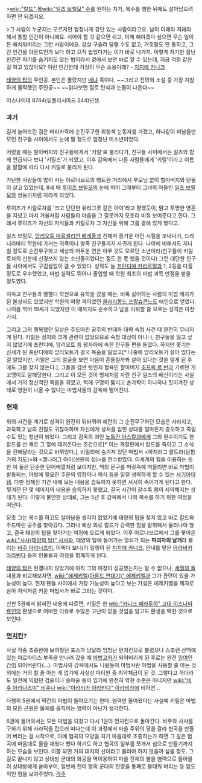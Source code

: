 >[[wiki:"칼드" 복]][[wiki:"일츠 브릴모" 수]]를 원하는 자가, 복수를 행한 뒤에도 살아남으려 하면 안 되겠지요.

>그 사람이 누군지는 모르지만 엄청나게 강단 있는 사람이라고요. 남이 이래라 저래라 해서 통할 인간이 아니에요. 쉬어야 할 것 같으면 쉬고, 이제 해야겠다 싶으면 무슨 일이든 해치워버리는 그런 사람이에요. 살살 구슬려 달랠 수도 없고, 거짓말도 안 통하고, 그런 인간을 아몬드인가 보다 하고 으적 씹었다가는 이가 바로 나가지. 이렇게 자기만 잘난 인간은 자기를 숨기지도 않는 법이라서 곁에서 보면 바로 알 수 있는데, 지금 걱정 같은 걸 하고 있잖아요? 이런 인간한테 걱정이 무슨 소용이래? - [[지지에 카니크]]

[[태양의 탑]]의 주인공. 본인은 몰랐지만 [[네냐]] 족이다.
~~그리고 전민희 소설 중 가장 처참하게 몰락했던 주인공~~ ~~읽다보면 절로 탄식과 눈물이 나온다~~

이스나이데 8744(듀플리시아드 244)년생.

=== 과거 ===

길게 늘어뜨린 검은 머리카락에 순진무구한 회청색 눈동자를 가졌고, 하나같이 미남들만 모인 친구들 사이에서도 눈에 띌 정도로 엄청난 미소년이었다. 

어렸을 때는 할아버지와 친구들에게서 '키릴'로 불리다가, 친구들 사이에서는 일츠와 함께 언급되다 보니 '키릴츠'가 되었고, 이후 감옥에서 다른 사람들에게 '키릴'이라고 이름을 말함에 따라 다시 키릴로 불리게 된다.

가난한 사람들이 많이 사는 아르나브르의 뱅트완 거리에서 부모님 없이 할아버지와 단둘이 살고 있었는데, 8세 때 [[루이즈 브릴모]]의 눈에 띄어 그때부터 그녀의 아들인 [[일츠 브릴모]]와 쌍둥이처럼 자라게 되었다.

루이즈가 키릴로차를 '크고 단단한 유리그릇 같은 아이'라고 평했듯이, 맑고 투명한 영혼을 지녔고 마치 거울처럼 사람들의 마음을 그 잘못까지 모조리 비춰 보여준다고 한다. 그래서 루이즈가 자신의 자식들과 키릴로차 그 자신을 위해 그를 곁에 있게 했다고. 

일츠 브릴모, [[앙리오트 마르셀리안 페레올]]과 친해져 즐거운 어린 시절을 보내다가, 드라니라바티 학원에 가서는 귀족이나 왕족 친구들까지 사귀게 된다. 나이에 비해서도 지나칠 정도로 순진무구하고 세상의 어두운 면은 아무 것도 모르던 소년이라(친구들이 키릴로차의 신분에 신경쓰지 않는 소년들이었다는 점도 한 몫 했을 것이다) 그런 대단한 친구들 사이에서도 구김살없이 클 수 있었다. 성적도 늘 [[프란디에 카리르밀]]과 1, 2등을 다툴 정도로 우수했었고, 마법 실력도 뛰어나 졸업할 때 학원 최초의 마법 과목 만점을 받을 정도였다.

이윽고 친구들과 멜헬디 학원으로 유학을 갔을 때는, 비록 싫어하는 사람의 마법 제자가 된 불상사도 있었지만 학원의 여왕 격이었던 [[클라리몽드 프랑슈콘느]]도 애인으로 얻었다. 나이를 먹어 19세가 되었지만 이 때까지도 순수하고 남을 미워할 줄 모르는 성격은 마찬가지.

그리고 그의 행복했던 일상은 주드마린 공주의 반대파 대략 숙청 사건 때 완전히 무너지게 된다. 키릴은 정치와 크게 관련이 없었으므로 숙청 대상이 아니나, 친구들을 잃고 싶지 않았기에 프란디에, 앙리오트 등 왕자파에 속한 친구들 편을 들었다. 하지만 쫓기는 신세가 된 프란디에와 앙리오트가 결국 목숨을 잃었고[* 나중에 앙리오트가 살아 있다는 걸 알았지만, 키릴은 그의 얼굴을 보면 마음이 흔들릴까봐 살아 있다는 것을 알게 된 후에도 그를 찾지 않는다.], 그들을 감싼 탓인지 혈육인 할아버지 [[조프뢰 르 반]]과 기르던 개 꼬맹이도 살해당한다. 그리고 이 모든 것이 형제처럼 자란 친구 일츠의 배신이라는 사실에서 거의 정신적인 죽음을 겪었고, 턱에 구멍이 뚫리고 손가락이 하나하나 짓이겨진 상태로 영원히 나올 수 없다는 마법사들의 감옥에 떨어진다.

=== 현재 ===

위의 사건을 계기로 성격이 완전히 뒤바뀌어 예전의 그 순진무구하던 모습은 사라지고, 과묵하고 남의 친절도 귀찮아하며 자신에게 상처를 입힌 상대를 얼마든지 증오하고 죽일 수도 있는 청년이 되었다. 그리고 감옥의 괴인 [[노틀칸 아스칼과]]에게 그의 원수이기도 한 칼드를 산 채로 그 앞에 데려온다는 조건으로[* 이는 개정판에서 칼드를 죽이고 그 소식을 전해달라는 것으로 바뀌었다.], 비밀리에 숨겨져 있던 마법서 <하치러그 랄트라(탐험가의 지도)>와 <젤나러그 아이(선원의 섬)>를 전수받았다. 이세계의 힘을 이용하는 듯한 이 둘은 단순한 단어배열처럼 보이지만, 책의 문구를 머릿속에 떠올리면 바로 마법이 발동되는, 마법에 필요한 주문의 영창이나 의식 등을 일절 생략하게 할 수 있는 [[사기아이템]]. 다만 정해진 기간 내에 모든 내용을 습득하지 못하면 서서히 죽어가게 된다고 한다. 찢겨진 단 몇 페이지의 내용을 습득하지 못했고, 결국 시간이 갈수록 몸이 쇠약해지는 상태가 된다.  이렇게 불안한 상태로, 그는 5년 후 감옥에서 나와 복수를 하기 위한 여정을 떠난다.

당초 그는 복수를 하고도 살아남을 생각이 없었기에 태양의 탑을 찾지 않고 바로 칼드와 주드마린 공주를 찾아갔다. 그러나 예상 외로 칼드가 강력한 힘을 발휘해서 물러나야 했고, 결국 태양의 탑을 찾아가는 여정에 오르게 되었다. 이후 아르나브르에서 그를 쫓아온 [[wiki:"사샤(태양의 탑)" 사샤]]와, 태양의 탑에 들어가는 열쇠가 되는 '''파괴자의 날개'''라 불리는 [[비주 아리나즈미]], 어쩌다 보니(?) 일행이 된 [[지지에 카니크]], 안내를 맡은 [[아라비카 아라빈다]] 등의 인물들과 여정을 함께하게 된다.

[[태양의 탑]]은 완결나지 않았기에 아직 그의 여정이 성공했는지는 알 수 없으나, [[세월의 돌]] 내용과 비교해보자면, [[wiki:"에제키엘(아룬드 연대기)" 에제키엘]]과 그가 관련이 있을 가능성이 높다. 현재 팬들 사이에서 가장 가능성이 높다고 보는 가설은 에제키엘을 제자로 삼아 자식처럼 키운 마법사가 바로 그라는 것이다.

신판 5권에서 밝혀진 내용에 따르면, 키릴은 한 [[wiki:"카니크 페라루하" 고대 이스나미르인]]의 환생으로 어떠한 이유로 수많은 고난이 있을 것임을 알고도 환생을 택한 것으로 보인다. 

=== [[먼치킨]]? ===

사실 작중 초중반에 보여줬던 포스가 남달라 엄청난 먼치킨으로 불렸으나 스조렌 산맥에 있는 아르마티스 부족을 만나러 갔을 때 [[마법]][[고자]]가 되어버리게 된 후로는 완전 [[잉여인간]]이 되어버린다(...). 마법사의 감옥에서도 나왔듯이 마법사란 마법을 사용할 줄 아는 것 외에는 거의 할 줄 아는 게 없기에 사실상 파티원 중 최약체급이 된 것. 그렇다고 하더라도 일전에 익혔던 검술이나 승마술 등이 있기에 완전히 약한 수준은 아니지만 [[wiki:"비주 아리나즈미" 비주]]나 [[wiki:"아라비카 아라빈다" 아라비카]]에 비하면...

다행히 5권에서 약간의 마법이 돌아오기는 한다. 염력만 돌아왔다는 사실에 키릴은 마법의 모든 근원은 물체를 움직이는 염력이 아닌가 생각한다.

6권에 들어와서는 모든 마법을 되찾고 다시 1권의 먼치킨으로 돌아간다. 비주와 사샤를 구하기 위해 사라딕을 잡으러 떠나는데 이 과정에서 마을 주위의 땅을 갈라 협곡을 만들어 버리는 걸 시작으로, 아예 협곡의 모양을 자기 마음대로 조종하는가 하면 그 깊은 협곡에 마음대로 물을 채웠다 뺐다 하기도 하고 협곡의 일부를 쪼개서 섬으로 만들기까지 하는 모습을 보인다. 이쯤 되면 거의 대지의 신이라고 불러야 하지 않을까 싶을 정도. 그걸로 끝나지 않고 상대방 군대의 화공을 역이용하여 마을 전체의 불을 염력으로 들어올려 상대방에게 쏟아부어, 일번에 천여 명의 군대의 진영을 통째로 불태워 버리는 등 압도적인 힘을 보여주었다.
[[각주]]
